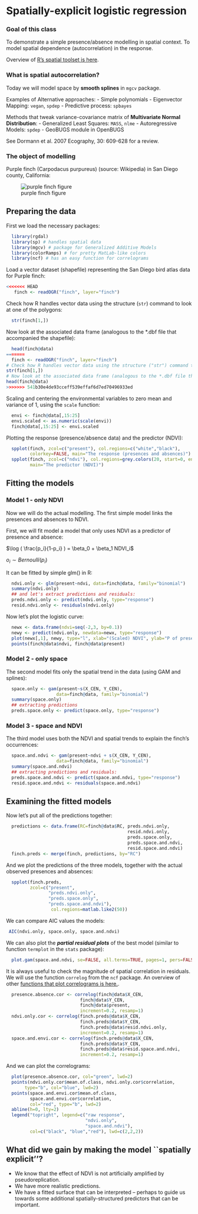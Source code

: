 Spatially-explicit logistic regression
======================================

### Goal of this class

To demonstrate a simple presence/absence modelling in spatial context. To model spatial     dependence (autocorrelation) in the response. 
  
  Overview of [R's spatial toolset is here](http://cran.r-project.org/web/views/Spatial.html).
  
### What is spatial autocorrelation?
  
Today we will model space by **smooth splines** in ```mgcv``` package. 
  
Examples of Alternative approaches:
  - Simple polynomials
  - Eigenvector Mapping: ```vegan```, ```spdep```
  - Predictive process: ```spbayes```
  
Methods that tweak variance-covariance matrix of **Multivariate Normal Distribution**:
  - Generalized Least Squares: ```MASS```, ```nlme```
  - Autoregressive Models: ```spdep```
  - GeoBUGS module in OpenBUGS
  
See Dormann et al. 2007 Ecography, 30: 609-628 for a review.

### The object of modelling

Purple finch (Carpodacus purpureus) (source: Wikipedia) in San Diego county, California:

![purple finch figure](figure/finch_photo.png)

Preparing the data
------------------

First we load the necessary packages:
```r
  library(rgdal)
  library(sp) # handles spatial data
  library(mgcv) # package for Generalized Additive Models
  library(colorRamps) # for pretty MatLab-like colors
  library(ncf) # has an easy function for correlograms
```

Load a vector dataset (shapefile) representing the San Diego bird atlas data for Purple finch:
```r
<<<<<<< HEAD
   finch <- readOGR("finch", layer="finch")
```

Check how R handles vector data using the structure (```str```) command to look at one of the polygons:
```r
  str(finch[1,])
```
Now look at the associated data frame (analogous to the *.dbf file that accompanied the shapefile):
```r
  head(finch@data)
=======
  finch <- readOGR("finch", layer="finch")
# Check how R handles vector data using the structure ("str") command to look at one of the polygons
str(finch[1,])
# Now look at the associated data frame (analogous to the *.dbf file that accompanied the shapefile)
head(finch@data)
>>>>>>> 541b30e4de93cceff539effaf6d7ed70496933ed
```

Scaling and centering the environmental variables to zero mean and variance of 1, using the ```scale``` function:
```r
  envi <- finch@data[,15:25] 
  envi.scaled <- as.numeric(scale(envi))
  finch@data[,15:25] <- envi.scaled
```

Plotting the response (presence/absence data) and the predictor (NDVI):
```r
  spplot(finch, zcol=c("present"), col.regions=c("white","black"),
         colorkey=FALSE, main="The response (presences and absences)")
  spplot(finch, zcol=c("ndvi"), col.regions=grey.colors(20, start=0, end=1),
         main="The predictor (NDVI)")
```

Fitting the models
------------------

### Model 1 - only NDVI

Now we will do the actual modelling. The first simple model links the presences and absences to NDVI.

First, we will fit model a model that only uses NDVI as a predictor of presence and absence:

$\log ( \frac{p_i}{1-p_i} ) = \beta_0 + \beta_1 NDVI_i$

$o_i \sim Bernoulli(p_i)$

It can be fitted by simple glm() in R:
```r
  ndvi.only <- glm(present~ndvi, data=finch@data, family="binomial")
  summary(ndvi.only)
  ## and let's extract predictions and residuals:
  preds.ndvi.only <- predict(ndvi.only, type="response")
  resid.ndvi.only <- residuals(ndvi.only)
```

Now let's plot the logistic curve:
```r
  newx <- data.frame(ndvi=seq(-2,3, by=0.1))
  newy <- predict(ndvi.only, newdata=newx, type="response")
  plot(newx[,1], newy, type="l", xlab="(Scaled) NDVI", ylab="P of presence", col="red")
  points(finch@data$ndvi, finch@data$present)
```

### Model 2 - only space

The second model fits only the spatial trend in the data (using GAM and splines):
```r
  space.only <- gam(present~s(X_CEN, Y_CEN),
                   data=finch@data, family="binomial")
  summary(space.only)
  ## extracting predictions
  preds.space.only <- predict(space.only, type="response")
```

### Model 3 - space and NDVI

The third model uses both the NDVI and spatial trends to explain the finch's occurrences:
```r
  space.and.ndvi <- gam(present~ndvi + s(X_CEN, Y_CEN),
                   data=finch@data, family="binomial")
  summary(space.and.ndvi)
  ## extracting predictions and residuals:
  preds.space.and.ndvi <- predict(space.and.ndvi, type="response")
  resid.space.and.ndvi <- residuals(space.and.ndvi)
```

Examining the fitted models
---------------------------

Now let's put all of the predictions together:
```r
  predictions <- data.frame(RC=finch@data$RC, preds.ndvi.only, 
                                              resid.ndvi.only,
                                              preds.space.only,
                                              preds.space.and.ndvi,
                                              resid.space.and.ndvi)
  finch.preds <- merge(finch, predictions, by="RC")
```

And we plot the predictions of the three models, together with the actual observed presences and absences:
```r
  spplot(finch.preds, 
         zcol=c("present",
                "preds.ndvi.only",
                "preds.space.only",
                "preds.space.and.ndvi"), 
                 col.regions=matlab.like2(50))
```

We can compare AIC values the models:
```r
 AIC(ndvi.only, space.only, space.and.ndvi)
```

We can also plot the ***partial residual plots*** of the best model (similar to function ```termplot``` in the ```stats``` package):
```r
  plot.gam(space.and.ndvi, se=FALSE, all.terms=TRUE, pages=1, pers=FALSE)
```

It is always useful to check the magnitude of spatial correlation in residuals. We will use the function ```correlog``` from the ```ncf``` package. An overview of other [functions that plot correlograms is here.](http://www.petrkeil.com/?p=1050).
```r
  presence.absence.cor <- correlog(finch@data$X_CEN,
                            finch@data$Y_CEN,
                            finch@data$present,
                            increment=0.2, resamp=1)
  ndvi.only.cor <- correlog(finch.preds@data$X_CEN,
                            finch.preds@data$Y_CEN, 
                            finch.preds@data$resid.ndvi.only, 
                            increment=0.2, resamp=1)
  space.and.envi.cor <- correlog(finch.preds@data$X_CEN,
                            finch.preds@data$Y_CEN,
                            finch.preds@data$resid.space.and.ndvi,
                            increment=0.2, resamp=1)

```

And we can plot the correlograms:
```r
  plot(presence.absence.cor, col="green", lwd=2)
  points(ndvi.only.cor$mean.of.class, ndvi.only.cor$correlation,
       type="b", col="blue", lwd=2)
  points(space.and.envi.cor$mean.of.class, 
         space.and.envi.cor$correlation,
         col="red", type="b", lwd=2)
  abline(h=0, lty=2)
  legend("topright", legend=c("raw response",
                              "ndvi.only",
                              "space.and.ndvi"),
         col=c("black", "blue","red"), lwd=c(2,2,2))
```

What did we gain by making the model ``spatially explicit''?
------------------------------------------------------------

- We know that the effect of NDVI is not artificially amplified by pseudoreplication.
- We have more realistic predictions.
- We have a fitted surface that can be interpreted -- perhaps to guide us towards some additional spatially-structured predictors that can be important.


